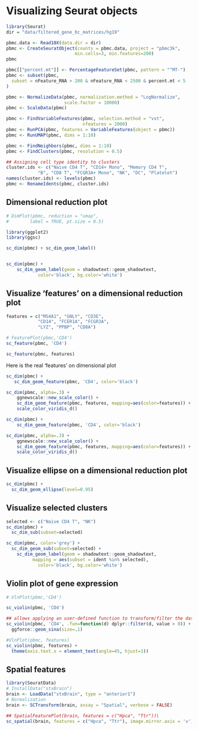 
# Visualizing Seurat objects


```r
library(Seurat)
dir = "data/filtered_gene_bc_matrices/hg19"

pbmc.data <- Read10X(data.dir = dir)
pbmc <- CreateSeuratObject(counts = pbmc.data, project = "pbmc3k", 
                          min.cells=3, min.features=200)
pbmc
```

```r
pbmc[["percent.mt"]] <- PercentageFeatureSet(pbmc, pattern = "^MT-")
pbmc <- subset(pbmc,
  subset = nFeature_RNA > 200 & nFeature_RNA < 2500 & percent.mt < 5
)
```

```r
pbmc <- NormalizeData(pbmc, normalization.method = "LogNormalize",
                      scale.factor = 10000)
pbmc <- ScaleData(pbmc)
```

```r
pbmc <- FindVariableFeatures(pbmc, selection.method = "vst",
                             nfeatures = 2000)
pbmc <- RunPCA(pbmc, features = VariableFeatures(object = pbmc))
pbmc <- RunUMAP(pbmc, dims = 1:10)
```

```r
pbmc <- FindNeighbors(pbmc, dims = 1:10)
pbmc <- FindClusters(pbmc, resolution = 0.5)

## Assigning cell type identity to clusters
cluster.ids <- c("Naive CD4 T", "CD14+ Mono", "Memory CD4 T", 
            "B", "CD8 T", "FCGR3A+ Mono", "NK", "DC", "Platelet")
names(cluster.ids) <- levels(pbmc)
pbmc <- RenameIdents(pbmc, cluster.ids)
```

## Dimensional reduction plot

```r
# DimPlot(pbmc, reduction = "umap",
#        label = TRUE, pt.size = 0.5) 

library(ggplot2)
library(ggsc)

sc_dim(pbmc) + sc_dim_geom_label()


sc_dim(pbmc) + 
    sc_dim_geom_label(geom = shadowtext::geom_shadowtext, 
            color='black', bg.color='white')
```

## Visualize 'features' on a dimensional reduction plot

```r
features = c("MS4A1", "GNLY", "CD3E", 
            "CD14", "FCER1A", "FCGR3A", 
            "LYZ", "PPBP", "CD8A")

# FeaturePlot(pbmc,'CD4')
sc_feature(pbmc, 'CD4')
```


```r
sc_feature(pbmc, features)
```


Here is the real 'features' on dimensional plot


```r
sc_dim(pbmc) + 
   sc_dim_geom_feature(pbmc, 'CD4', color='black')

sc_dim(pbmc, alpha=.3) + 
    ggnewscale::new_scale_color() + 
    sc_dim_geom_feature(pbmc, features, mapping=aes(color=features)) +
    scale_color_viridis_d()

sc_dim(pbmc) +
    sc_dim_geom_feature(pbmc, 'CD4', color='black')

sc_dim(pbmc, alpha=.3) +
    ggnewscale::new_scale_color() +
    sc_dim_geom_feature(pbmc, features, mapping=aes(color=features)) +
    scale_color_viridis_d()
```

## Visualize ellipse on a dimensional reduction plot

```r
sc_dim(pbmc) +
  sc_dim_geom_ellipse(level=0.95)
```

## Visualize selected clusters 

```r
selected <- c("Naive CD4 T", "NK")
sc_dim(pbmc) + 
  sc_dim_sub(subset=selected)
```

```r
sc_dim(pbmc, color='grey') + 
  sc_dim_geom_sub(subset=selected) + 
    sc_dim_geom_label(geom = shadowtext::geom_shadowtext, 
          mapping = aes(subset = ident %in% selected),
            color='black', bg.color='white')
```

<!-- 
## Dot plot

``` r eval=FALSE
DotPlot(pbmc, features = c("MS4A1", "GNLY", "CD3E", 
                           "CD14", "FCER1A", "FCGR3A", 
                           "LYZ", "PPBP", "CD8A"),
        group.by = 'seurat_clusters')
```        

-->


## Violin plot of gene expression

```r
# VlnPlot(pbmc,'CD4')

sc_violin(pbmc, 'CD4')

## allows applying an user-defined function to transform/filter the data
sc_violin(pbmc, 'CD4', .fun=function(d) dplyr::filter(d, value > 0)) +
  ggforce::geom_sina(size=.1)
```

```r
#VlnPlot(pbmc, features)
sc_violin(pbmc, features) + 
  theme(axis.text.x = element_text(angle=45, hjust=1))
```



## Spatial features

```r
library(SeuratData)
# InstallData("stxBrain")
brain <- LoadData("stxBrain", type = "anterior1")
# Normalization 
brain <- SCTransform(brain, assay = "Spatial", verbose = FALSE)

## SpatialFeaturePlot(brain, features = c("Hpca", "Ttr"))\
sc_spatial(brain, features = c("Hpca", "Ttr"), image.mirror.axis = 'v')
```

